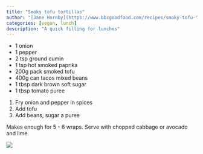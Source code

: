 ```yaml
---
title: "Smoky tofu tortillas"
author: "[Jane Hornby](https://www.bbcgoodfood.com/recipes/smoky-tofu-tortillas-1)"
categories: [vegan, lunch]
description: "A quick filling for lunches"
---
```


- 1 onion
- 1 pepper
- 2 tsp ground cumin
- 1 tsp hot smoked paprika
- 200g pack smoked tofu
- 400g can tacos mixed beans
- 1 tbsp dark brown soft sugar
- 1 tbsp tomato puree

1. Fry onion and pepper in spices
1. Add tofu
1. Add beans, sugar a puree

Makes enough for 5 - 6 wraps.
Serve with chopped cabbage or avocado and lime.

![](smoky-tofu.jpg)